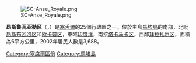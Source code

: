 [[Image:SC-Anse_Royale.png|thumb]]

'''昂斯鲁瓦亚勒区'''（{{lang-fr|Anse Royale}}，{{IPA-fr|ɑ̃s ʁwajal}}）是[[塞舌爾|塞舌爾]]的25個行政區之一，位於主島[[馬埃島|馬埃島]]的南部，北毗[[昂斯布瓦洛区|昂斯布瓦洛区]]和[[欧卡普区|欧卡普区]]，東臨[[印度洋|印度洋]]，南接[[塔卡马卡区|塔卡马卡区]]，西鄰[[拜拉扎尔区|拜拉扎尔区]]，面積為6平方公里，2002年居民人數是3,688。

{{coord|4|44|S|55|31|E|region:SC_type:adm1st_source:GNS-enwiki|display=title}}

{{塞舌爾行政區劃}}

{{DEFAULTSORT:Anse Royale}}
[[Category:塞席爾區份|Category:塞席爾區份]]
[[Category:馬埃島|Category:馬埃島]]

{{Seychelles-geo-stub}}